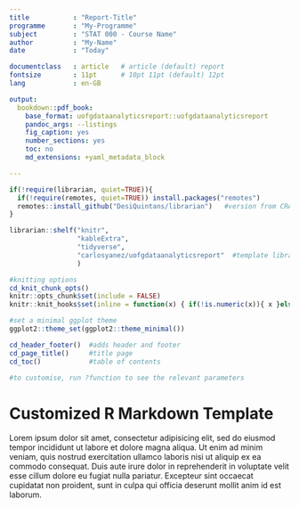 ```yaml
---
title           : "Report-Title"
programme       : "My-Programme"
subject         : "STAT 000 - Course Name"
author          : "My-Name"
date            : "Today"

documentclass   : article   # article (default) report
fontsize        : 11pt      # 10pt 11pt (default) 12pt
lang            : en-GB

output:
  bookdown::pdf_book:
    base_format: uofgdataanalyticsreport::uofgdataanalyticsreport
    pandoc_args: --listings
    fig_caption: yes
    number_sections: yes
    toc: no
    md_extensions: +yaml_metadata_block

---
```



```r


if(!require(librarian, quiet=TRUE)){
  if(!require(remotes, quiet=TRUE)) install.packages("remotes")
  remotes::install_github("DesiQuintans/librarian")   #version from CRAN does not work correctly in Windows
} 

librarian::shelf("knitr",
                 "kableExtra",
                 "tidyverse",
                 "carlosyanez/uofgdataanalyticsreport"  #template library
                 )

#knitting options
cd_knit_chunk_opts()
knitr::opts_chunk$set(include = FALSE)
knitr::knit_hooks$set(inline = function(x) { if(!is.numeric(x)){ x }else{ formatC(x,big.mark = " ",digits = 3,format="f") } })

#set a minimal ggplot theme
ggplot2::theme_set(ggplot2::theme_minimal())

```

```r
cd_header_footer()  #adds header and footer
cd_page_title()     #title page
cd_toc()            #table of contents

#to customise, run ?function to see the relevant parameters
```

# Customized R Markdown Template

Lorem ipsum dolor sit amet, consectetur adipisicing elit, sed do eiusmod
tempor incididunt ut labore et dolore magna aliqua. Ut enim ad minim veniam,
quis nostrud exercitation ullamco laboris nisi ut aliquip ex ea commodo
consequat. Duis aute irure dolor in reprehenderit in voluptate velit esse
cillum dolore eu fugiat nulla pariatur. Excepteur sint occaecat cupidatat non
proident, sunt in culpa qui officia deserunt mollit anim id est laborum.
